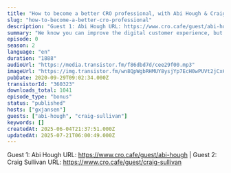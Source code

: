 ```yaml
---
title: "How to become a better CRO professional, with Abi Hough & Craig Sullivan"
slug: "how-to-become-a-better-cro-professional"
description: "Guest 1: Abi Hough URL: https://www.cro.cafe/guest/abi-hough | Guest 2: Craig Sullivan URL: https://www.cro.cafe/guest/craig-sullivan"
summary: "We know you can improve the digital customer experience, but how do you improve yourself? Abi & Craig show to keep learning & developing as a CRO professional"
episode: 0
season: 2
language: "en"
duration: "1888"
audioUrl: "https://media.transistor.fm/f86dbd7d/cee29f00.mp3"
imageUrl: "https://img.transistor.fm/wn8QpWgbRHMUY8ysjYp7EcH0wPUVt2jCx6zrZkQ6GxE/rs:fill:3000:3000:1/q:60/aHR0cHM6Ly9pbWct/dXBsb2FkLXByb2R1/Y3Rpb24udHJhbnNp/c3Rvci5mbS9hMjRm/MmFjOTdkYzAwOTJl/YmZjN2NiOGI2NWZl/ZWZiZC5qcGVn.webp"
pubDate: 2020-09-29T09:02:34.000Z
transistorId: "360323"
downloads_total: 1041
episode_type: "bonus"
status: "published"
hosts: ["gxjansen"]
guests: ["abi-hough", "craig-sullivan"]
keywords: []
createdAt: 2025-06-04T21:37:51.000Z
updatedAt: 2025-07-21T06:00:49.000Z
---
```


Guest 1: Abi Hough URL: https://www.cro.cafe/guest/abi-hough | Guest 2: Craig Sullivan URL: https://www.cro.cafe/guest/craig-sullivan
